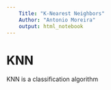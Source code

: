 ```yaml
---
    Title: "K-Nearest Neighbors"
    Author: "Antonio Moreira"
    output: html_notebook
---
```

# KNN
KNN is a classification algorithm

